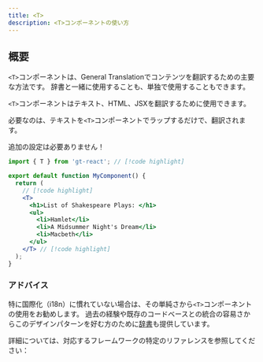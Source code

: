 ```yaml
---
title: <T>
description: <T>コンポーネントの使い方
---
```


## 概要

`<T>`コンポーネントは、General Translationでコンテンツを翻訳するための主要な方法です。
辞書と一緒に使用することも、単独で使用することもできます。

`<T>`コンポーネントはテキスト、HTML、JSXを翻訳するために使用できます。

必要なのは、テキストを`<T>`コンポーネントでラップするだけで、翻訳されます。

追加の設定は必要ありません！

```jsx
import { T } from 'gt-react'; // [!code highlight]

export default function MyComponent() {
  return (
    // [!code highlight]
    <T>
      <h1>List of Shakespeare Plays: </h1>
      <ul>
        <li>Hamlet</li>
        <li>A Midsummer Night's Dream</li>
        <li>Macbeth</li>
      </ul>
    </T> // [!code highlight]
  );
}
```


### アドバイス

特に国際化（i18n）に慣れていない場合は、その単純さから`<T>`コンポーネントの使用をお勧めします。
過去の経験や既存のコードベースとの統合の容易さからこのデザインパターンを好む方のために[辞書](/docs/next/reference/dictionary-reference)も提供しています。

詳細については、対応するフレームワークの特定のリファレンスを参照してください：
  
<Cards>
  <Card
    href="/docs/next/reference/t-reference"
    title="Next.js"
  />
  <Card
    href="/docs/react/reference/t-reference"
    title="React"
  />
</Cards>
